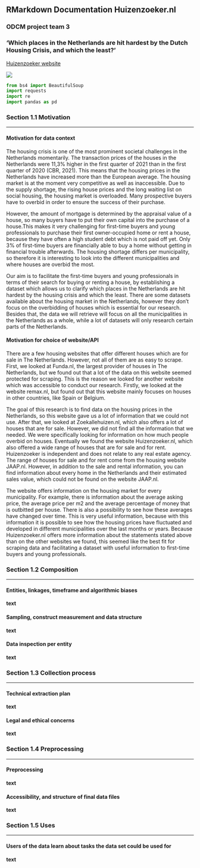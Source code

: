 ## RMarkdown Documentation Huizenzoeker.nl
### ODCM project team 3
### 'Which places in the Netherlands are hit hardest by the Dutch Housing Crisis, and which the least?'

[Huizenzoeker website](www.huizenzoeker.nl)

![](https://www.makelaartips.nl/wp-content/uploads/2019/07/Huizenzoeker-logo-klein-1-300x150.png)

```py
from bs4 import BeautifulSoup
import requests
import re
import pandas as pd
```

### Section 1.1 Motivation

-----------------------------

#### Motivation for data context
The housing crisis is one of the most prominent societal challenges in the Netherlands momentarily. The transaction prices of the houses in the Netherlands were 11,3% higher in the first quarter of 2021 than in the first quarter of 2020 (CBR, 2021). This means that the housing prices in the Netherlands have increased more than the European average. The housing market is at the moment very competitive as well as inaccessible. Due to the supply shortage, the rising house prices and the long waiting list on social housing, the housing market is overloaded. Many prospective buyers have to overbid in order to ensure the success of their purchase. 

However, the amount of mortgage is determined by the appraisal value of a house, so many buyers have to put their own capital into the purchase of a house.This makes it very challenging for first-time buyers and young professionals to purchase their first owner-occupied home or rent a house, because they have often a high student debt which is not paid off yet. Only 3% of first-time buyers are financially able to buy a home without getting in financial trouble afterwards. The housing shortage differs per municipality, so therefore it is interesting to look into the different municipalities and where houses are overbid the most. 

Our aim is to facilitate the first-time buyers and young professionals in terms of their search for buying or renting a house, by establishing a dataset which allows us to clarify which places in the Netherlands are hit hardest by the housing crisis and which the least. There are some datasets available about the housing market in the Netherlands, however they don’t focus on the overbidding of houses which is essential for our research. Besides that, the data we will retrieve will focus on all the municipalities in the Netherlands as a whole, while a lot of datasets will only research certain parts of the Netherlands.

#### Motivation for choice of website/API
There are a few housing websites that offer different houses which are for sale in The Netherlands. However, not all of them are as easy to scrape. First, we looked at Funda.nl, the largest provider of houses in The Netherlands, but we found out that a lot of the data on this website seemed protected for scraping. This is the reason we looked for another website which was accessible to conduct our research. Firstly, we looked at the website remax.nl, but found out that this website mainly focuses on houses in other countries, like Spain or Belgium. 

The goal of this research is to find data on the housing prices in the Netherlands, so this website gave us a lot of information that we could not use. After that, we looked at Zoekallehuizen.nl, which also offers a lot of houses that are for sale. However, we did not find all the information that we needed. We were specifically looking for information on how much people overbid on houses. Eventually we found the website Huizenzoeker.nl, which also offered a wide range of houses that are for sale and for rent. Huizenzoeker is independent and does not relate to any real estate agency. The range of houses for sale and for rent come from the housing website JAAP.nl. However, in addition to the sale and rental information, you can find information about every home in the Netherlands and their estimated sales value, which could not be found on the website JAAP.nl. 

The website offers information on the housing market for every municipality. For example, there is information about the average asking price, the average price per m2 and the average percentage of money that is outbitted per house. There is also a possibility to see how these averages have changed over time. This is very useful information, because with this information it is possible to see how the housing prices have fluctuated and developed in different municipalities over the last months or years. Because Huizenzoeker.nl offers more information about the statements stated above than on the other websites we found, this seemed like the best fit for scraping data and facilitating a dataset with useful information to first-time buyers and young professionals.

### Section 1.2 Composition

-----------------------------

#### Entities, linkages, timeframe and algorithmic biases
**text**

#### Sampling, construct measurement and data structure
**text**

#### Data inspection per entity
**text**

### Section 1.3 Collection process

-----------------------------

#### Technical extraction plan
**text**

#### Legal and ethical concerns
**text**

### Section 1.4 Preprocessing

-----------------------------

#### Preprocessing
**text**

#### Accessibility, and structure of final data files
**text**

### Section 1.5 Uses

-----------------------------

#### Users of the data learn about tasks the data set could be used for
**text**